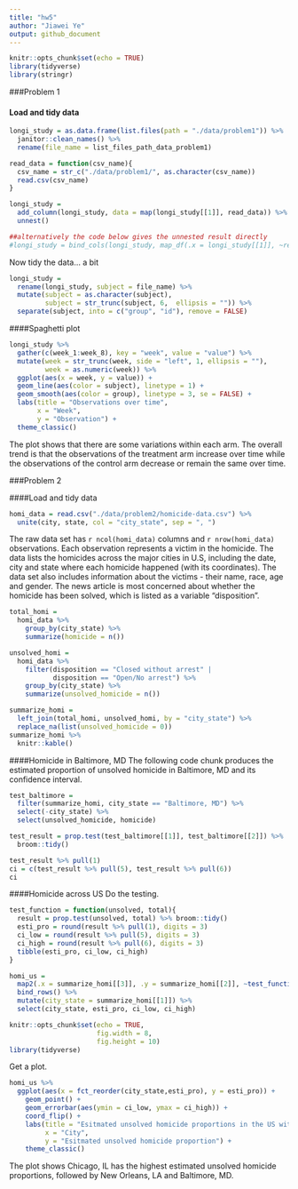 ```yaml
---
title: "hw5"
author: "Jiawei Ye"
output: github_document
---
```


```r
knitr::opts_chunk$set(echo = TRUE)
library(tidyverse)
library(stringr)
```

###Problem 1

#### Load and tidy data

```r

longi_study = as.data.frame(list.files(path = "./data/problem1")) %>% 
  janitor::clean_names() %>% 
  rename(file_name = list_files_path_data_problem1)

read_data = function(csv_name){
  csv_name = str_c("./data/problem1/", as.character(csv_name))
  read.csv(csv_name)
}

longi_study = 
  add_column(longi_study, data = map(longi_study[[1]], read_data)) %>% 
  unnest()

##alternatively the code below gives the unnested result directly
#longi_study = bind_cols(longi_study, map_df(.x = longi_study[[1]], ~read_data(.x)))
```

Now tidy the data... a bit

```r
longi_study =
  rename(longi_study, subject = file_name) %>% 
  mutate(subject = as.character(subject), 
         subject = str_trunc(subject, 6,  ellipsis = "")) %>% 
  separate(subject, into = c("group", "id"), remove = FALSE)
```

####Spaghetti plot

```r
longi_study %>% 
  gather(c(week_1:week_8), key = "week", value = "value") %>% 
  mutate(week = str_trunc(week, side = "left", 1, ellipsis = ""), 
         week = as.numeric(week)) %>% 
  ggplot(aes(x = week, y = value)) +
  geom_line(aes(color = subject), linetype = 1) +
  geom_smooth(aes(color = group), linetype = 3, se = FALSE) +
  labs(title = "Observations over time", 
       x = "Week", 
       y = "Observation") +
  theme_classic() 
```

The plot shows that there are some variations within each arm. The overall trend is that the observations of the treatment arm increase over time while the observations of the control arm decrease or remain the same over time. 

###Problem 2

####Load and tidy data
```r
homi_data = read.csv("./data/problem2/homicide-data.csv") %>% 
  unite(city, state, col = "city_state", sep = ", ")
```

The raw data set has `r ncol(homi_data)` columns and `r nrow(homi_data)` observations. Each observation represents a victim in the  homicide. The data lists the homicides across the major cities in U.S, including the date, city and state where each homicide happened (with its coordinates). The data set also includes information about the victims - their name, race, age and gender. The news article is most concerned about whether the homicide has been solved, which is listed as a variable "disposition". 

```r
total_homi =  
  homi_data %>% 
    group_by(city_state) %>% 
    summarize(homicide = n())

unsolved_homi = 
  homi_data %>% 
    filter(disposition == "Closed without arrest" | 
           disposition == "Open/No arrest") %>% 
    group_by(city_state) %>% 
    summarize(unsolved_homicide = n())  

summarize_homi = 
  left_join(total_homi, unsolved_homi, by = "city_state") %>% 
  replace_na(list(unsolved_homicide = 0))
summarize_homi %>% 
  knitr::kable()
```

####Homicide in Baltimore, MD
The following code chunk produces the estimated proportion of unsolved homicide in Baltimore, MD and its confidence interval.  
```r
test_baltimore = 
  filter(summarize_homi, city_state == "Baltimore, MD") %>% 
  select(-city_state) %>% 
  select(unsolved_homicide, homicide)

test_result = prop.test(test_baltimore[[1]], test_baltimore[[2]]) %>% 
  broom::tidy()

test_result %>% pull(1)
ci = c(test_result %>% pull(5), test_result %>% pull(6))
ci
```

####Homicide across US
Do the testing.  
```r
test_function = function(unsolved, total){
  result = prop.test(unsolved, total) %>% broom::tidy()
  esti_pro = round(result %>% pull(1), digits = 3)
  ci_low = round(result %>% pull(5), digits = 3)
  ci_high = round(result %>% pull(6), digits = 3)
  tibble(esti_pro, ci_low, ci_high)
}

homi_us = 
  map2(.x = summarize_homi[[3]], .y = summarize_homi[[2]], ~test_function(.x, .y)) %>%
  bind_rows() %>% 
  mutate(city_state = summarize_homi[[1]]) %>% 
  select(city_state, esti_pro, ci_low, ci_high)
```

```r
knitr::opts_chunk$set(echo = TRUE, 
                      fig.width = 8,
                      fig.height = 10)
library(tidyverse)
```


Get a plot.  
```r
homi_us %>% 
  ggplot(aes(x = fct_reorder(city_state,esti_pro), y = esti_pro)) +
    geom_point() +
    geom_errorbar(aes(ymin = ci_low, ymax = ci_high)) +
    coord_flip() +
    labs(title = "Esitmated unsolved homicide proportions in the US with confidence intervals", 
         x = "City", 
         y = "Esitmated unsolved homicide proportion") +
    theme_classic()
```

The plot shows Chicago, IL has the highest estimated unsolved homicide proportions, followed by New Orleans, LA and Baltimore, MD. 